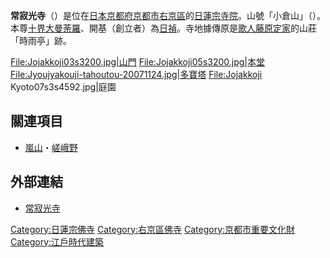 {{日本寺院
| name = 常寂光寺
| img = File:Jojakkoji01s3200.jpg
| img_capt = 多寶塔
| image_width = 260
| nihongo = 常寂光寺
| hiragana = じょうじゃっこうじ
| romaji = Jōjakkō-ji
| location = [[京都府|京都府]][[京都市|京都市]][[右京區|右京區]]嵯峨小倉山小倉町3
| sangou = 小倉山
| section = [[日蓮宗|日蓮宗]]
| god = [[曼荼羅|十界大曼荼羅]]
| found_year = [[慶長|慶長]]元年（1596年）
| founder = [[日禎|日禎]]（開基）
| official_name = 
| alias = 
| struct = 
| title = 
| cultural_collection = 多寶塔（重要文化財）
}}
'''常寂光寺'''（{{Lang|ja|じょうじゃっこうじ}}）是位在[[日本|日本]][[京都府|京都府]][[京都市|京都市]][[右京區|右京區]]的[[日蓮宗|日蓮宗]][[寺院|寺院]]。山號「小倉山」（{{lang|ja|おぐらさん}}）。本尊[[曼荼羅|十界大曼荼羅]]、開基（創立者）為[[日禎|日禎]]。寺地據傳原是[[歌人|歌人]][[藤原定家|藤原定家]]的山莊「時雨亭」跡。

<gallery>
File:Jojakkoji03s3200.jpg|山門
File:Jojakkoji05s3200.jpg|本堂
File:Jyoujyakouji-tahoutou-20071124.jpg|多寶塔
File:Jojakkoji Kyoto07s3s4592.jpg|庭園
</gallery>

== 關連項目 ==
*[[嵐山|嵐山]]・[[嵯峨野|嵯峨野]]

== 外部連結 ==
{{Commonscat|Jojakkoji}}
* [http://www.jojakko-ji.or.jp/ 常寂光寺] {{Wayback|url=http://www.jojakko-ji.or.jp/ |date=20220612172941 }}

{{DEFAULTSORT:Jojakkoji}}
[[Category:日蓮宗佛寺|Category:日蓮宗佛寺]]
[[Category:右京區佛寺|Category:右京區佛寺]]
[[Category:京都市重要文化財|Category:京都市重要文化財]]
[[Category:江戶時代建築|Category:江戶時代建築]]